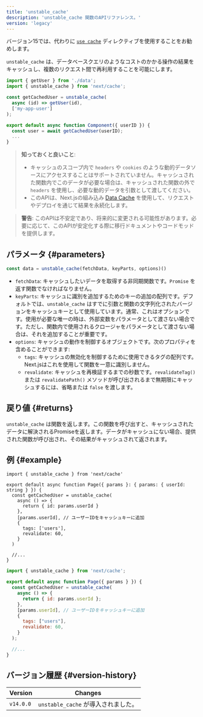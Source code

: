 ```yaml
---
title: 'unstable_cache'
description: 'unstable_cache 関数のAPIリファレンス。'
version: 'legacy'
---
```


バージョン15では、代わりに [`use cache`](/docs/app/api-reference/directives/use-cache) ディレクティブを使用することをお勧めします。

`unstable_cache` は、データベースクエリのようなコストのかかる操作の結果をキャッシュし、複数のリクエスト間で再利用することを可能にします。

```jsx
import { getUser } from './data';
import { unstable_cache } from 'next/cache';

const getCachedUser = unstable_cache(
  async (id) => getUser(id),
  ['my-app-user']
);

export default async function Component({ userID }) {
  const user = await getCachedUser(userID);
  ...
}
```

> **知っておくと良いこと**:
>
> - キャッシュのスコープ内で `headers` や `cookies` のような動的データソースにアクセスすることはサポートされていません。キャッシュされた関数内でこのデータが必要な場合は、キャッシュされた関数の外で `headers` を使用し、必要な動的データを引数として渡してください。
> - このAPIは、Next.jsの組み込み [Data Cache](/docs/app/building-your-application/caching#data-cache) を使用して、リクエストやデプロイを通じて結果を永続化します。

> **警告**: このAPIは不安定であり、将来的に変更される可能性があります。必要に応じて、このAPIが安定化する際に移行ドキュメントやコードモッドを提供します。

## パラメータ {#parameters}

```jsx
const data = unstable_cache(fetchData, keyParts, options)()
```

- `fetchData`: キャッシュしたいデータを取得する非同期関数です。`Promise` を返す関数でなければなりません。
- `keyParts`: キャッシュに識別を追加するためのキーの追加の配列です。デフォルトでは、`unstable_cache` はすでに引数と関数の文字列化されたバージョンをキャッシュキーとして使用しています。通常、これはオプションです。使用が必要な唯一の時は、外部変数をパラメータとして渡さない場合です。ただし、関数内で使用されるクロージャをパラメータとして渡さない場合は、それを追加することが重要です。
- `options`: キャッシュの動作を制御するオブジェクトです。次のプロパティを含めることができます:
  - `tags`: キャッシュの無効化を制御するために使用できるタグの配列です。Next.jsはこれを使用して関数を一意に識別しません。
  - `revalidate`: キャッシュを再検証するまでの秒数です。`revalidateTag()` または `revalidatePath()` メソッドが呼び出されるまで無期限にキャッシュするには、省略または `false` を渡します。

## 戻り値 {#returns}

`unstable_cache` は関数を返します。この関数を呼び出すと、キャッシュされたデータに解決されるPromiseを返します。データがキャッシュにない場合、提供された関数が呼び出され、その結果がキャッシュされて返されます。

## 例 {#example}

<Tabs>
<TabItem value="tsx" label="TypeScript">

```tsx title="app/page.tsx" switcher
import { unstable_cache } from 'next/cache'

export default async function Page({ params }: { params: { userId: string } }) {
  const getCachedUser = unstable_cache(
    async () => {
      return { id: params.userId }
    },
    [params.userId], // ユーザーIDをキャッシュキーに追加
    {
      tags: ['users'],
      revalidate: 60,
    }
  )

  //...
}
```

</TabItem>
<TabItem value="jsx" label="JavaScript">

```jsx title="app/page.jsx" switcher
import { unstable_cache } from 'next/cache';

export default async function Page({ params } }) {
  const getCachedUser = unstable_cache(
    async () => {
      return { id: params.userId };
    },
    [params.userId], // ユーザーIDをキャッシュキーに追加
    {
      tags: ["users"],
      revalidate: 60,
    }
  );

  //...
}
```

</TabItem>
</Tabs>

## バージョン履歴 {#version-history}

| Version   | Changes                             |
| --------- | ----------------------------------- |
| `v14.0.0` | `unstable_cache` が導入されました。 |
